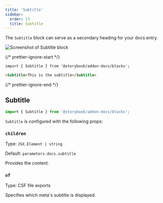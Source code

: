 ```yaml
---
title: 'Subtitle'
sidebar:
  order: 13
  title: Subtitle
---
```


The `Subtitle` block can serve as a secondary heading for your docs entry.

![Screenshot of Subtitle block](../../_assets/api/doc-block-title-subtitle-description.png)

{/* prettier-ignore-start */}

```md title="ButtonDocs.mdx"
import { Subtitle } from '@storybook/addon-docs/blocks';

<Subtitle>This is the subtitle</Subtitle>
```

{/* prettier-ignore-end */}

## Subtitle

```js
import { Subtitle } from '@storybook/addon-docs/blocks';
```

`Subtitle` is configured with the following props:

### `children`

Type: `JSX.Element | string`

Default: `parameters.docs.subtitle`

Provides the content.

### `of`

Type: CSF file exports

Specifies which meta's subtitle is displayed.
